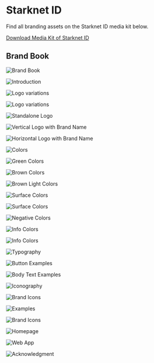 # Starknet ID

Find all branding assets on the Starknet ID media kit below.

[Download Media Kit of Starknet ID](https://github.com/user-attachments/files/19940368/Media.Kit.-.SNID.zip)

## Brand Book

![Brand Book](/brand-book/00_Brand_Book.png)

![Introduction](/brand-book/01_Introduction.png)

![Logo variations](/brand-book/02_The_Brand.png)

![Logo variations](/brand-book/03_Logo_variations.png)

![Standalone Logo](/brand-book/04_Standalone_Logo.png)

![Vertical Logo with Brand Name](/brand-book/05_Vertical_Logo_with_Brand_Name.png)

![Horizontal Logo with Brand Name](/brand-book/06_Horizontal_Logo_with_Brand_Name.png)

![Colors](/brand-book/07_Colors.png)

![Green Colors](/brand-book/08_Green.png)

![Brown Colors](/brand-book/09_Brown.png)

![Brown Light Colors](/brand-book/10_Brown_Light.png)

![Surface Colors](/brand-book/11_Surface.png)

![Surface Colors](/brand-book/12_Surface.png)

![Negative Colors](/brand-book/13_Negative.png)

![Info Colors](/brand-book/14_Info.png)

![Info Colors](/brand-book/15_Warning.png)

![Typography](/brand-book/16_Typography.png)

![Button Examples](/brand-book/17_Title.png)

![Body Text Examples](/brand-book/18_Body.png)

![Iconography](/brand-book/19_Button.png)

![Brand Icons](/brand-book/20_Iconography.png)

![Examples](/brand-book/21_Brand_Icons.png)

![Brand Icons](/brand-book/22_Iconography.png)

![Homepage](/brand-book/23_Homepage.png)

![Web App](/brand-book/24_Web_App.png)

![Acknowledgment](/brand-book/25_Acknowledgment.png)
